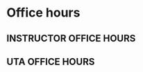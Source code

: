 # Office hours

## INSTRUCTOR OFFICE HOURS

<!-- My office hours will be Monday 1 to 2, and Tuesday noon to 1. -->

## UTA OFFICE HOURS

<!-- UTA office hours can be viewed from this link: -->

